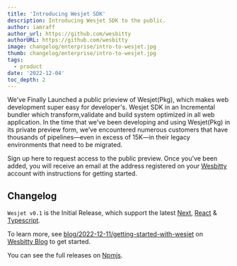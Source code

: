 ```yaml
---
title: 'Introducing Wesjet SDK'
description: Introducing Wesjet SDK to the public.
author: iamraff
author_url: https://github.com/wesbitty
authorURL: https://github.com/wesbitty
image: changelog/enterprise/intro-to-wesjet.jpg
thumb: changelog/enterprise/intro-to-wesjet.jpg
tags:
  - product
date: '2022-12-04'
toc_depth: 2
---
```


We've Finally Launched a public prieview of Wesjet(Pkg), which makes web development super easy for developer's. Wesjet SDK in an Incremental bundler which transform,validate and build system optimized in all web application. In the time that we’ve been developing and using Wesjet(Pkg) in its private preview form, we’ve encountered numerous customers that have thousands of pipelines—even in excess of 15K—in their legacy environments that need to be migrated.

Sign up here to request access to the public preview. Once you've been added, you will receive an email at the address registered on your [Wesbitty](https://wesbitty.com) account with instructions for getting started.

## Changelog

`Wesjet v0.1` is the Initial Release, which support the latest [Next](https://next.org), [React](https://react.org) & [Typescript](https://typescript.org).

To learn more, see [blog/2022-12-11/getting-started-with-wesjet](https://wesbitty.com/blog/2022-12-11-getting-started-with-wesjet) on [Wesbitty Blog](https://wesbitty.com/blog) to get started.

You can see the full releases on [Npmjs](https://npmjs.org/wesbitty-inc/wesjet).
